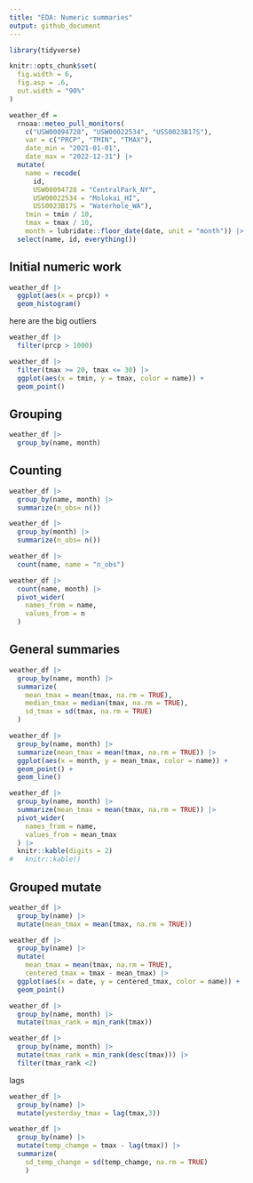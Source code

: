 ```yaml
---
title: "EDA: Numeric summaries"
output: github_document
---
```


```r
library(tidyverse)

knitr::opts_chunk$set(
  fig.width = 6,
  fig.asp = .6,
  out.width = "90%"
)
```


```r
weather_df = 
  rnoaa::meteo_pull_monitors(
    c("USW00094728", "USW00022534", "USS0023B17S"),
    var = c("PRCP", "TMIN", "TMAX"), 
    date_min = "2021-01-01",
    date_max = "2022-12-31") |>
  mutate(
    name = recode(
      id, 
      USW00094728 = "CentralPark_NY", 
      USW00022534 = "Molokai_HI",
      USS0023B17S = "Waterhole_WA"),
    tmin = tmin / 10,
    tmax = tmax / 10,
    month = lubridate::floor_date(date, unit = "month")) |>
  select(name, id, everything())

```


## Initial numeric work

```r
weather_df |>
  ggplot(aes(x = prcp)) +
  geom_histogram()
```

here are the big outliers

```r
weather_df |>
  filter(prcp > 1000)
```


```r
weather_df |>
  filter(tmax >= 20, tmax <= 30) |>
  ggplot(aes(x = tmin, y = tmax, color = name)) +
  geom_point()
```

## Grouping

```r
weather_df |>
  group_by(name, month)
```

## Counting

```r
weather_df |>
  group_by(name, month) |>
  summarize(n_obs= n())
```

```r
weather_df |>
  group_by(month) |>
  summarize(n_obs= n())
```

```r
weather_df |>
  count(name, name = "n_obs")
```

```r
weather_df |>
  count(name, month) |>
  pivot_wider(
    names_from = name,
    values_from = n
  )
```


## General summaries

```r
weather_df |>
  group_by(name, month) |>
  summarize(
    mean_tmax = mean(tmax, na.rm = TRUE),
    median_tmax = median(tmax, na.rm = TRUE),
    sd_tmax = sd(tmax, na.rm = TRUE)
  )
```

```r
weather_df |>
  group_by(name, month) |>
  summarize(mean_tmax = mean(tmax, na.rm = TRUE)) |>
  ggplot(aes(x = month, y = mean_tmax, color = name)) +
  geom_point() +
  geom_line()
```

```r
weather_df |>
  group_by(name, month) |>
  summarize(mean_tmax = mean(tmax, na.rm = TRUE)) |>
  pivot_wider(
    names_from = name,
    values_from = mean_tmax
  ) |>
  knitr::kable(digits = 2)
#   knitr::kable()
```

## Grouped mutate

```r
weather_df |>
  group_by(name) |>
  mutate(mean_tmax = mean(tmax, na.rm = TRUE))
```

```r
weather_df |>
  group_by(name) |>
  mutate(
    mean_tmax = mean(tmax, na.rm = TRUE),
    centered_tmax = tmax - mean_tmax) |>
  ggplot(aes(x = date, y = centered_tmax, color = name)) +
  geom_point()
```

```r
weather_df |>
  group_by(name, month) |>
  mutate(tmax_rank = min_rank(tmax))
```

```r
weather_df |>
  group_by(name, month) |>
  mutate(tmax_rank = min_rank(desc(tmax))) |>
  filter(tmax_rank <2)
```

lags

```r
weather_df |>
  group_by(name) |>
  mutate(yesterday_tmax = lag(tmax,3))
```

```r
weather_df |>
  group_by(name) |>
  mutate(temp_chamge = tmax - lag(tmax)) |>
  summarize(
    sd_temp_change = sd(temp_chamge, na.rm = TRUE)
    )
```





















